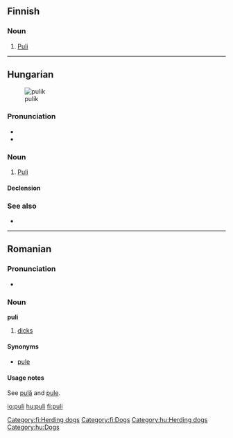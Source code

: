 {{also|Puli}}

==Finnish==
{{wikipedia|lang=fi}}

===Noun===
{{infl|fi|noun}}

# [[Puli]]

[[Category:fi:Herding dogs]]
[[Category:fi:Dogs]]

----

==Hungarian==
[[File:Puli 30.jpg|thumb|pulik]]

===Pronunciation===
* {{IPA|/ˈpuli/|lang=hu}}
* {{hyphenation|pu|li}}

===Noun===
{{hu-noun|k}}

# [[Puli]]

====Declension====
{{hu-decl-k-back|pul|i}}{{hu-pos-tok|puli|ja}}

===See also===
* {{pedialite|lang=hu}}

[[Category:hu:Herding dogs]]
[[Category:hu:Dogs]]

----

==Romanian==

===Pronunciation===
*{{IPA|[pulʲ]|lang=ro}}

===Noun===
'''puli''' {{f|p}}

# {{plural of|pulă|lang=Romanian}} [[dicks]]

====Synonyms====
* [[pule]]

====Usage notes====
See [[pulă]] and [[pule#Usage notes|pule]].

[[io:puli]]
[[hu:puli]]
[[fi:puli]]